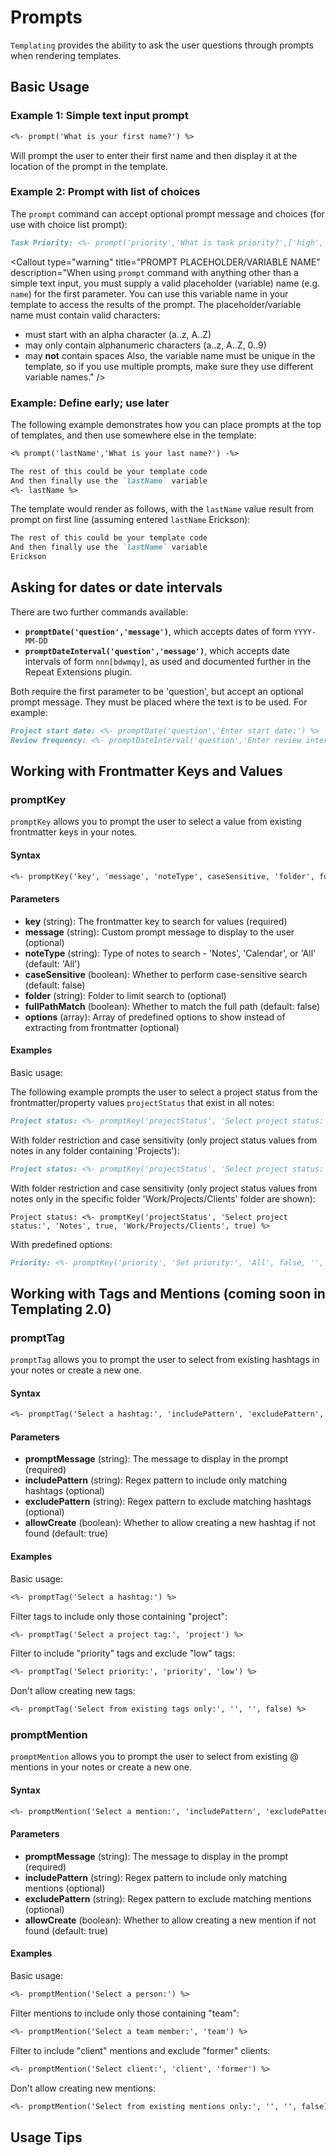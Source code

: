 
# Prompts

`Templating` provides the ability to ask the user questions through prompts when rendering templates.

## Basic Usage

### Example 1: Simple text input prompt

```markdown
<%- prompt('What is your first name?') %>
```

Will prompt the user to enter their first name and then display it at the location of the prompt in the template.

### Example 2: Prompt with list of choices

The `prompt` command can accept optional prompt message and choices (for use with choice list prompt):

```markdown
Task Priority: <%- prompt('priority','What is task priority?',['high','medium','low']) %>
```

<Callout
  type="warning"
  title="PROMPT PLACEHOLDER/VARIABLE NAME"
  description="When using `prompt` command with anything other than a simple text input, you must supply a valid placeholder (variable) name (e.g. `name`) for the first parameter. You can use this variable name in your template to access the results of the prompt. The placeholder/variable name must contain valid characters:
  - must start with an alpha character (a..z, A..Z)
  - may only contain alphanumeric characters (a..z, A..Z, 0..9)
  - may **not** contain spaces
  Also, the variable name must be unique in the template, so if you use multiple prompts, make sure they use different variable names."
/>

### Example: Define early; use later

The following example demonstrates how you can place prompts at the top of templates, and then use somewhere else in the template:

```markdown
<% prompt('lastName','What is your last name?') -%>

The rest of this could be your template code
And then finally use the `lastName` variable
<%- lastName %>
```

The template would render as follows, with the `lastName` value result from prompt on first line (assuming entered `lastName` Erickson):

```markdown
The rest of this could be your template code
And then finally use the `lastName` variable
Erickson
```

## Asking for dates or date intervals

There are two further commands available:

- **`promptDate('question','message')`**, which accepts dates of form `YYYY-MM-DD`
- **`promptDateInterval('question','message')`**, which accepts date intervals of form `nnn[bdwmqy]`, as used and documented further in the Repeat Extensions plugin.

Both require the first parameter to be 'question', but accept an optional prompt message. They must be placed where the text is to be used. For example:

```markdown
Project start date: <%- promptDate('question','Enter start date:') %>
Review frequency: <%- promptDateInterval('question','Enter review interval:') %>
```

## Working with Frontmatter Keys and Values

### promptKey

`promptKey` allows you to prompt the user to select a value from existing frontmatter keys in your notes.

#### Syntax

```markdown
<%- promptKey('key', 'message', 'noteType', caseSensitive, 'folder', fullPathMatch, ['options']) %>
```

#### Parameters

- **key** (string): The frontmatter key to search for values (required)
- **message** (string): Custom prompt message to display to the user (optional)
- **noteType** (string): Type of notes to search - 'Notes', 'Calendar', or 'All' (default: 'All')
- **caseSensitive** (boolean): Whether to perform case-sensitive search (default: false)
- **folder** (string): Folder to limit search to (optional)
- **fullPathMatch** (boolean): Whether to match the full path (default: false)
- **options** (array): Array of predefined options to show instead of extracting from frontmatter (optional)

#### Examples

Basic usage:

The following example prompts the user to select a project status from the frontmatter/property values `projectStatus` that exist in all notes:

```markdown
Project status: <%- promptKey('projectStatus', 'Select project status:') %>
```

With folder restriction and case sensitivity (only project status values from notes in any folder containing 'Projects'):

```markdown
Project status: <%- promptKey('projectStatus', 'Select project status:', 'Notes', true, 'Projects') %>
```

With folder restriction and case sensitivity (only project status values from notes only in the specific folder 'Work/Projects/Clients' folder are shown):

```
Project status: <%- promptKey('projectStatus', 'Select project status:', 'Notes', true, 'Work/Projects/Clients', true) %>
```

With predefined options:

```markdown
Priority: <%- promptKey('priority', 'Set priority:', 'All', false, '', false, ['High', 'Medium', 'Low']) %>
```

## Working with Tags and Mentions (**coming soon in Templating 2.0**)

### promptTag

`promptTag` allows you to prompt the user to select from existing hashtags in your notes or create a new one.

#### Syntax

```markdown
<%- promptTag('Select a hashtag:', 'includePattern', 'excludePattern', allowCreate) %>
```

#### Parameters

- **promptMessage** (string): The message to display in the prompt (required)
- **includePattern** (string): Regex pattern to include only matching hashtags (optional)
- **excludePattern** (string): Regex pattern to exclude matching hashtags (optional)
- **allowCreate** (boolean): Whether to allow creating a new hashtag if not found (default: true)

#### Examples

Basic usage:

```markdown
<%- promptTag('Select a hashtag:') %>
```

Filter tags to include only those containing "project":

```markdown
<%- promptTag('Select a project tag:', 'project') %>
```

Filter to include "priority" tags and exclude "low" tags:

```markdown
<%- promptTag('Select priority:', 'priority', 'low') %>
```

Don't allow creating new tags:

```markdown
<%- promptTag('Select from existing tags only:', '', '', false) %>
```

### promptMention

`promptMention` allows you to prompt the user to select from existing @ mentions in your notes or create a new one.

#### Syntax

```markdown
<%- promptMention('Select a mention:', 'includePattern', 'excludePattern', allowCreate) %>
```

#### Parameters

- **promptMessage** (string): The message to display in the prompt (required)
- **includePattern** (string): Regex pattern to include only matching mentions (optional)
- **excludePattern** (string): Regex pattern to exclude matching mentions (optional)
- **allowCreate** (boolean): Whether to allow creating a new mention if not found (default: true)

#### Examples

Basic usage:

```markdown
<%- promptMention('Select a person:') %>
```

Filter mentions to include only those containing "team":

```markdown
<%- promptMention('Select a team member:', 'team') %>
```

Filter to include "client" mentions and exclude "former" clients:

```markdown
<%- promptMention('Select client:', 'client', 'former') %>
```

Don't allow creating new mentions:

```markdown
<%- promptMention('Select from existing mentions only:', '', '', false) %>
```

## Usage Tips

<Callout
  type="info"
  title="TIP"
  description="When using `includePattern` and `excludePattern`, these are converted to regular expressions, so you can use regex syntax for more advanced filtering. The `allowCreate` parameter is particularly useful when you want to limit selections to existing values only."
/>
